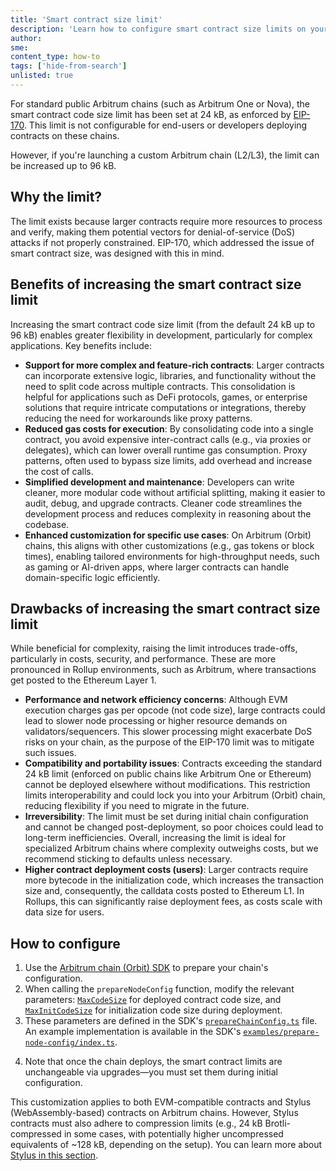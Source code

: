 ```yaml
---
title: 'Smart contract size limit'
description: 'Learn how to configure smart contract size limits on your Arbitrum chain'
author:
sme:
content_type: how-to
tags: ['hide-from-search']
unlisted: true
---
```


For standard public Arbitrum chains (such as Arbitrum One or Nova), the smart contract code size limit has been set at 24 kB, as enforced by [EIP-170](https://eips.ethereum.org/EIPS/eip-170). This limit is not configurable for end-users or developers deploying contracts on these chains.

However, if you're launching a custom Arbitrum chain (L2/L3), the limit can be increased up to 96 kB.

## Why the limit?

The limit exists because larger contracts require more resources to process and verify, making them potential vectors for denial-of-service (DoS) attacks if not properly constrained. EIP-170, which addressed the issue of smart contract size, was designed with this in mind.

## Benefits of increasing the smart contract size limit

Increasing the smart contract code size limit (from the default 24 kB up to 96 kB) enables greater flexibility in development, particularly for complex applications. Key benefits include:

<!-- these benefits seem to be targeted towards the developer team not the chain owner, who is the target audience -->

- **Support for more complex and feature-rich contracts**: Larger contracts can incorporate extensive logic, libraries, and functionality without the need to split code across multiple contracts. This consolidation is helpful for applications such as DeFi protocols, games, or enterprise solutions that require intricate computations or integrations, thereby reducing the need for workarounds like proxy patterns.
- **Reduced gas costs for execution**: By consolidating code into a single contract, you avoid expensive inter-contract calls (e.g., via proxies or delegates), which can lower overall runtime gas consumption. Proxy patterns, often used to bypass size limits, add overhead and increase the cost of calls.
- **Simplified development and maintenance**: Developers can write cleaner, more modular code without artificial splitting, making it easier to audit, debug, and upgrade contracts. Cleaner code streamlines the development process and reduces complexity in reasoning about the codebase.
- **Enhanced customization for specific use cases**: On Arbitrum (Orbit) chains, this aligns with other customizations (e.g., gas tokens or block times), enabling tailored environments for high-throughput needs, such as gaming or AI-driven apps, where larger contracts can handle domain-specific logic efficiently.

## Drawbacks of increasing the smart contract size limit

While beneficial for complexity, raising the limit introduces trade-offs, particularly in costs, security, and performance. These are more pronounced in Rollup environments, such as Arbitrum, where transactions get posted to the Ethereum Layer 1.

- **Performance and network efficiency concerns**: Although EVM execution charges gas per opcode (not code size), large contracts could lead to slower node processing or higher resource demands on validators/sequencers. This slower processing might exacerbate DoS risks on your chain, as the purpose of the EIP-170 limit was to mitigate such issues.
- **Compatibility and portability issues**: Contracts exceeding the standard 24 kB limit (enforced on public chains like Arbitrum One or Ethereum) cannot be deployed elsewhere without modifications. This restriction limits interoperability and could lock you into your Arbitrum (Orbit) chain, reducing flexibility if you need to migrate in the future.
- **Irreversibility**: The limit must be set during initial chain configuration and cannot be changed post-deployment, so poor choices could lead to long-term inefficiencies.
  Overall, increasing the limit is ideal for specialized Arbitrum chains where complexity outweighs costs, but we recommend sticking to defaults unless necessary.
- **Higher contract deployment costs (users)**: Larger contracts require more bytecode in the initialization code, which increases the transaction size and, consequently, the calldata costs posted to Ethereum L1. In Rollups, this can significantly raise deployment fees, as costs scale with data size for users.

## How to configure

1. Use the [Arbitrum chain (Orbit) SDK](https://github.com/OffchainLabs/arbitrum-orbit-sdk) to prepare your chain's configuration.
2. When calling the `prepareNodeConfig` function, modify the relevant parameters: [`MaxCodeSize`](https://github.com/OffchainLabs/arbitrum-orbit-sdk/blob/9fd3d39504832f94a31d9c5773f4514bd7be6eee/src/prepareChainConfig.ts#L29) for deployed contract code size, and [`MaxInitCodeSize`](https://github.com/OffchainLabs/arbitrum-orbit-sdk/blob/9fd3d39504832f94a31d9c5773f4514bd7be6eee/src/prepareChainConfig.ts#L30) for initialization code size during deployment.
3. These parameters are defined in the SDK's [`prepareChainConfig.ts`](https://github.com/OffchainLabs/arbitrum-orbit-sdk/blob/main/src/prepareChainConfig.ts#L29) file. An example implementation is available in the SDK's [`examples/prepare-node-config/index.ts`](https://github.com/OffchainLabs/arbitrum-orbit-sdk/blob/main/examples/prepare-node-config/index.ts).
<!-- I'm not sure this example above in #3 is correct -->
4. Note that once the chain deploys, the smart contract limits are unchangeable via upgrades—you must set them during initial configuration.

This customization applies to both EVM-compatible contracts and Stylus (WebAssembly-based) contracts on Arbitrum chains. However, Stylus contracts must also adhere to compression limits (e.g., 24 kB Brotli-compressed in some cases, with potentially higher uncompressed equivalents of ~128 kB, depending on the setup). You can learn more about [Stylus in this section](/stylus/gentle-introduction.mdx).
